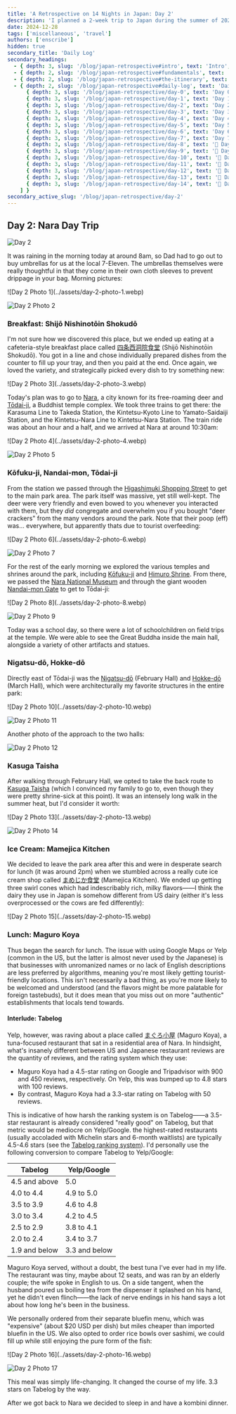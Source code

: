 ```yaml
---
title: 'A Retrospective on 14 Nights in Japan: Day 2'
description: 'I planned a 2-week trip to Japan during the summer of 2023 for my family. Here are some of the highlights, blunders, experiences gathered throughout the process.'
date: 2024-12-28
tags: ['miscellaneous', 'travel']
authors: ['enscribe']
hidden: true
secondary_title: 'Daily Log'
secondary_headings:
  - { depth: 3, slug: '/blog/japan-retrospective#intro', text: 'Intro', subheadings: [] }
  - { depth: 2, slug: '/blog/japan-retrospective#fundamentals', text: 'Fundamentals', subheadings: [] }
  - { depth: 2, slug: '/blog/japan-retrospective#the-itinerary', text: 'The Itinerary', subheadings: [] }
  - { depth: 2, slug: '/blog/japan-retrospective#daily-log', text: 'Daily Log', subheadings: [
      { depth: 3, slug: '/blog/japan-retrospective/day-0', text: 'Day 0: Kansai Airport', subheadings: [] },
      { depth: 3, slug: '/blog/japan-retrospective/day-1', text: 'Day 1: Osaka Day Trip', subheadings: [] },
      { depth: 3, slug: '/blog/japan-retrospective/day-2', text: 'Day 2: Nara Day Trip', subheadings: [] },
      { depth: 3, slug: '/blog/japan-retrospective/day-3', text: 'Day 3: East Kyoto', subheadings: [] },
      { depth: 3, slug: '/blog/japan-retrospective/day-4', text: 'Day 4: West/Central Kyoto', subheadings: [] },
      { depth: 3, slug: '/blog/japan-retrospective/day-5', text: 'Day 5: Fushimi-Inari Taisha', subheadings: [] },
      { depth: 3, slug: '/blog/japan-retrospective/day-6', text: 'Day 6: Hakone', subheadings: [] },
      { depth: 3, slug: '/blog/japan-retrospective/day-7', text: 'Day 7: Hakone Round Course', subheadings: [] },
      { depth: 3, slug: '/blog/japan-retrospective/day-8', text: '🚧 Day 8: Shinjuku', subheadings: [] },
      { depth: 3, slug: '/blog/japan-retrospective/day-9', text: '🚧 Day 9: Yokohama, Shibuya', subheadings: [] },
      { depth: 3, slug: '/blog/japan-retrospective/day-10', text: '🚧 Day 10: Rest Day', subheadings: [] },
      { depth: 3, slug: '/blog/japan-retrospective/day-11', text: '🚧 Day 11: Akihabara', subheadings: [] },
      { depth: 3, slug: '/blog/japan-retrospective/day-12', text: '🚧 Day 12: Asakusa, Odaiba', subheadings: [] },
      { depth: 3, slug: '/blog/japan-retrospective/day-13', text: '🚧 Day 13: Kamakura Day Trip', subheadings: [] },
      { depth: 3, slug: '/blog/japan-retrospective/day-14', text: '🚧 Day 14: Haneda Airport', subheadings: [] },
    ] }
secondary_active_slug: '/blog/japan-retrospective/day-2'
---
```


## Day 2: Nara Day Trip

![Day 2](../assets/day-2.webp)

It was raining in the morning today at around 8am, so Dad had to go out to buy umbrellas for us at the local 7-Eleven. The umbrellas themselves were really thoughtful in that they come in their own cloth sleeves to prevent drippage in your bag. Morning pictures:

<div class="flex gap-2 [&>*>*]:my-0">
![Day 2 Photo 1](../assets/day-2-photo-1.webp)

![Day 2 Photo 2](../assets/day-2-photo-2.webp)

</div>

### Breakfast: Shijō Nishinotōin Shokudō

I'm not sure how we discovered this place, but we ended up eating at a cafeteria-style breakfast place called [四条西洞院食堂](https://tabelog.com/en/kyoto/A2601/A260201/26017600/) (Shijō Nishinotōin Shokudō). You got in a line and chose individually prepared dishes from the counter to fill up your tray, and then you paid at the end. Once again, we loved the variety, and strategically picked every dish to try something new:

<div class="mx-auto w-1/2">
    ![Day 2 Photo 3](../assets/day-2-photo-3.webp)
</div>

Today's plan was to go to [Nara](<https://en.wikipedia.org/wiki/Nara_(city)>), a city known for its free-roaming deer and [Tōdai-ji](https://en.wikipedia.org/wiki/T%C5%8Ddai-ji), a Buddhist temple complex. We took three trains to get there: the Karasuma Line to Takeda Station, the Kintetsu-Kyoto Line to Yamato-Saidaiji Station, and the Kintetsu-Nara Line to Kintetsu-Nara Station. The train ride was about an hour and a half, and we arrived at Nara at around 10:30am:

<div class="flex gap-2 [&>*>*]:my-0">
![Day 2 Photo 4](../assets/day-2-photo-4.webp)

![Day 2 Photo 5](../assets/day-2-photo-5.webp)

</div>

### Kōfuku-ji, Nandai-mon, Tōdai-ji

From the station we passed through the [Higashimuki Shopping Street](https://www.visitnara.jp/venues/S01128/) to get to the main park area. The park itself was massive, yet still well-kept. The deer were very friendly and even bowed to you whenever you interacted with them, but they _did_ congregate and overwhelm you if you bought "deer crackers" from the many vendors around the park. Note that their poop (eff) was... everywhere, but apparently thats due to tourist overfeeding:

<div class="flex gap-2 [&>*>*]:my-0">
![Day 2 Photo 6](../assets/day-2-photo-6.webp)

![Day 2 Photo 7](../assets/day-2-photo-7.webp)

</div>

For the rest of the early morning we explored the various temples and shrines around the park, including [Kōfuku-ji](https://en.wikipedia.org/wiki/K%C5%8Dfuku-ji) and [Himuro Shrine](https://himurojinja.jp/). From there, we passed the [Nara National Museum](https://www.narahaku.go.jp/english/) and through the giant wooden [Nandai-mon Gate](https://www.todaiji.or.jp/en/information/nandaimon/) to get to Tōdai-ji:

<div class="flex gap-2 [&>*>*]:my-0">
![Day 2 Photo 8](../assets/day-2-photo-8.webp)

![Day 2 Photo 9](../assets/day-2-photo-9.webp)

</div>

Today was a school day, so there were a lot of schoolchildren on field trips at the temple. We were able to see the Great Buddha inside the main hall, alongside a variety of other artifacts and statues.

### Nigatsu-dō, Hokke-dō

Directly east of Tōdai-ji was the [Nigatsu-dō](https://www.todaiji.or.jp/en/information/nigatsudo/) (February Hall) and [Hokke-dō](https://www.todaiji.or.jp/en/information/hokkedo/) (March Hall), which were architecturally my favorite structures in the entire park:

<div class="flex gap-2 [&>*>*]:my-0">
![Day 2 Photo 10](../assets/day-2-photo-10.webp)

![Day 2 Photo 11](../assets/day-2-photo-11.webp)

</div>

Another photo of the approach to the two halls:

![Day 2 Photo 12](../assets/day-2-photo-12.webp)

### Kasuga Taisha

After walking through February Hall, we opted to take the back route to [Kasuga Taisha](https://www.japan-guide.com/e/e4102.html) (which I convinced my family to go to, even though they were pretty shrine-sick at this point). It was an intensely long walk in the summer heat, but I'd consider it worth:

<div class="flex gap-2 [&>*>*]:my-0">
![Day 2 Photo 13](../assets/day-2-photo-13.webp)

![Day 2 Photo 14](../assets/day-2-photo-14.webp)

</div>

### Ice Cream: Mamejica Kitchen

We decided to leave the park area after this and were in desperate search for lunch (it was around 2pm) when we stumbled across a really cute ice cream shop called [まめじか食堂](https://tabelog.com/en/nara/A2901/A290101/29011358/) (Mamejica Kitchen). We ended up getting three swirl cones which had indescribably rich, milky flavors——I think the dairy they use in Japan is somehow different from US dairy (either it's less overprocessed or the cows are fed differently):

<div class="mx-auto w-1/2">
    ![Day 2 Photo 15](../assets/day-2-photo-15.webp)
</div>

### Lunch: Maguro Koya

Thus began the search for lunch. The issue with using Google Maps or Yelp (common in the US, but the latter is almost never used by the Japanese) is that businesses with unromanized names or no lack of English descriptions are less preferred by algorithms, meaning you're most likely getting tourist-friendly locations. This isn't necessarily a bad thing, as you're more likely to be welcomed and understood (and the flavors might be more palatable for foreign tastebuds), but it does mean that you miss out on more "authentic" establishments that locals tend towards.

#### Interlude: Tabelog

Yelp, however, was raving about a place called [まぐろ小屋](https://tabelog.com/en/nara/A2901/A290101/29000802/) (Maguro Koya), a tuna-focused restaurant that sat in a residential area of Nara. In hindsight, what's insanely different between US and Japanese restaurant reviews are the quantity of reviews, and the rating system which they use:

-   Maguro Koya had a 4.5-star rating on Google and Tripadvisor with 900 and 450 reviews, respectively. On Yelp, this was bumped up to 4.8 stars with 100 reviews.
-   By contrast, Maguro Koya had a 3.3-star rating on Tabelog with 50 reviews.

This is indicative of how harsh the ranking system is on Tabelog——a 3.5-star restaurant is already considered "really good" on Tabelog, but that metric would be mediocre on Yelp/Google. the highest-rated restaurants (usually accoladed with Michelin stars and 6-month waitlists) are typically 4.5-4.6 stars (see the [Tabelog ranking system](https://tabelog.com/help/score/)). I'd personally use the following conversion to compare Tabelog to Yelp/Google:

| Tabelog       | Yelp/Google   |
| ------------- | ------------- |
| 4.5 and above | 5.0           |
| 4.0 to 4.4    | 4.9 to 5.0    |
| 3.5 to 3.9    | 4.6 to 4.8    |
| 3.0 to 3.4    | 4.2 to 4.5    |
| 2.5 to 2.9    | 3.8 to 4.1    |
| 2.0 to 2.4    | 3.4 to 3.7    |
| 1.9 and below | 3.3 and below |

Maguro Koya served, without a doubt, the best tuna I've ever had in my life. The restaurant was tiny, maybe about 12 seats, and was ran by an elderly couple; the wife spoke in English to us. On a side tangent, when the husband poured us boiling tea from the dispenser it splashed on his hand, yet he didn't even flinch——the lack of nerve endings in his hand says a lot about how long he's been in the business.

We personally ordered from their separate bluefin menu, which was "expensive" (about $20 USD per dish) but miles cheaper than imported bluefin in the US. We also opted to order rice bowls over sashimi, we could fill up while still enjoying the pure form of the fish:

<div class="flex gap-2 [&>*>*]:my-0">
![Day 2 Photo 16](../assets/day-2-photo-16.webp)

![Day 2 Photo 17](../assets/day-2-photo-17.webp)

</div>

This meal was simply life-changing. It changed the course of my life. 3.3 stars on Tabelog by the way.

After we got back to Nara we decided to sleep in and have a kombini dinner.
